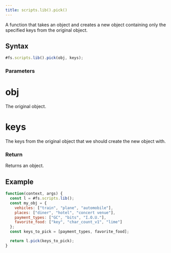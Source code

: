 ```yaml
---
title: scripts.lib().pick()
---
```


A function that takes an object and creates a new object containing only the specified keys from the original object.

## Syntax

```js
#fs.scripts.lib().pick(obj, keys);
```

### Parameters

# obj

The original object.

# keys

The keys from the original object that we should create the new object with.

### Return

Returns an object.

## Example

```js
function(context, args) {
  const l = #fs.scripts.lib();
  const my_obj = {
    vehicles: ["train", "plane", "automobile"],
    places: ["diner", "hotel", "concert venue"],
    payment_types: ["GC", "bits", "I.O.U."],
    favorite_food: ["key", "char_count_v1", "lime"]
  };
  const keys_to_pick = [payment_types, favorite_food];

  return l.pick(keys_to_pick);
}
```
